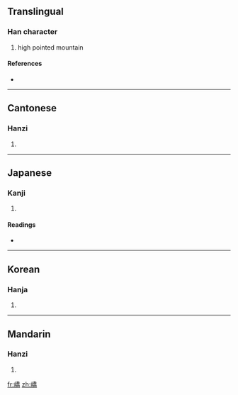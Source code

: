{{also|峤}}
==Translingual==

===Han character===
{{Han char|rn=46|rad=山|as=12|sn=15|four=2272<sub>7</sub>|canj=山竹大月 (UHKB)}}

# high pointed mountain

====References====
* {{Han ref|kx=0320.080|dkj=08488|dj=0620.120|hdz=10797.190|uh=5DA0|ud=23968|bh=E569|bd=58729}}

----

==Cantonese==

===Hanzi===
{{yue-hanzi|jyut=|y=giu6, kiu4|sim=峤}}

# {{defn|Cantonese|sort=山12}}

----

==Japanese==

===Kanji===
{{ja-kanji|grade=|rs=山12}}

# {{defn|Japanese|sort=山12}}

====Readings====
* {{ja-readings|on=[[きょう]] (kyō), [[ぎょう]] (gyō)|kun=}}

----

==Korean==

===Hanja===
{{ko-hanja|hangeul=교|rv=gyo|mr=kyo}}

# {{defn|Korean|sort=山12}}

----

==Mandarin==

===Hanzi===
{{cmn-hanzi|sim=峤|pin=[[jiào]] ([[jiao4]])|wg=chiao<sup>4</sup>}}

# {{defn|Mandarin|sort=山12}}

[[fr:嶠]]
[[zh:嶠]]